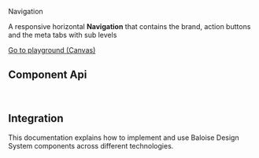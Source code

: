 
<bal-doc-banner id="story--components-navigation--basic">Navigation</bal-doc-banner>

<bal-doc-lead>A responsive horizontal <b>Navigation</b> that contains the brand, action buttons and the meta tabs with sub levels </bal-doc-lead>

<Canvas withSource="open">
  <Story id="components-navigation--basic" />
</Canvas>

<bal-doc-app>
  <bal-button-group class="mb-large" position="center">
    <a class="button is-primary" href="?path=/story/components-navigation--basic">
      Go to playground (Canvas)
    </a>
    <bal-doc-stackblitz
      template={Basic.parameters.docs.source.code}
      modules="navigation,card,heading"
    ></bal-doc-stackblitz>
  </bal-button-group>
</bal-doc-app>

## Component Api

<Description markdown={readme} />

<br />

## Integration

This documentation explains how to implement and use Baloise Design System components across different technologies.

<bal-doc-link-list>
  <a href="?path=/docs/development-getting-started-html5-overview--page">
    <bal-doc-link-list-item template="html5"></bal-doc-link-list-item>
  </a>
  <a href="?path=/docs/development-getting-started-vue-overview--page">
    <bal-doc-link-list-item template="vue"></bal-doc-link-list-item>
  </a>
  <a href="?path=/docs/development-getting-started-angular-overview--page">
    <bal-doc-link-list-item template="angular"></bal-doc-link-list-item>
  </a>
  <a href="?path=/docs/development-getting-started-react-overview--page">
    <bal-doc-link-list-item template="react"></bal-doc-link-list-item>
  </a>
</bal-doc-link-list>


<Description markdown={testing} />

<bal-doc-github link="/components/bal-navigation/stories/bal-navigation.docs.mdx"></bal-doc-github>
